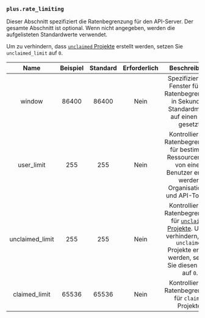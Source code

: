 ### `plus.rate_limiting`

Dieser Abschnitt spezifiziert die Ratenbegrenzung für den API-Server. Der gesamte Abschnitt ist optional. Wenn nicht angegeben, werden die aufgelisteten Standardwerte verwendet.

Um zu verhindern, dass [`unclaimed` Projekte][unclaimed projects] erstellt werden, setzen Sie `unclaimed_limit` auf `0`.

|      Name       | Beispiel | Standard | Erforderlich |                                                                                 Beschreibung                                                                                  |
| :-------------: | :------: | :------: | :----------: | :---------------------------------------------------------------------------------------------------------------------------------------------------------------------------: |
|     window      |  86400   |  86400   |     Nein     |                                      Spezifiziert das Fenster für die Ratenbegrenzung in Sekunden. Standardmäßig auf einen Tag gesetzt.                                       |
|   user_limit    |   255    |   255    |     Nein     |                       Kontrolliert die Ratenbegrenzung für bestimmte Ressourcen, die von einem Benutzer erstellt werden: Organisationen und API-Tokens.                       |
| unclaimed_limit |   255    |   255    |     Nein     | Kontrolliert die Ratenbegrenzung für [`unclaimed` Projekte][unclaimed projects]. Um zu verhindern, dass `unclaimed` Projekte erstellt werden, setzen Sie diesen Wert auf `0`. |
|  claimed_limit  |  65536   |  65536   |     Nein     |                                                           Kontrolliert die Ratenbegrenzung für `claimed` Projekte.                                                            |

[unclaimed projects]: /de/docs/how-to/claim/#unclaimed-projects
